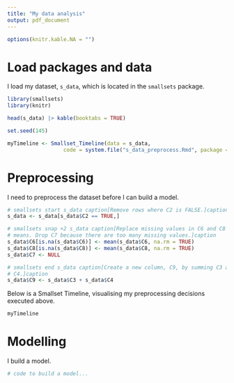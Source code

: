 ```yaml
---
title: "My data analysis"
output: pdf_document
---
```


```r
options(knitr.kable.NA = "")
```

# Load packages and data

I load my dataset, `s_data`, which is located in the `smallsets` package.

```r
library(smallsets)
library(knitr)

head(s_data) |> kable(booktabs = TRUE)
```

```r
set.seed(145)

myTimeline <- Smallset_Timeline(data = s_data,
                  code = system.file("s_data_preprocess.Rmd", package = "smallsets"))
```
                  
# Preprocessing

I need to preprocess the dataset before I can build a model.

```r
# smallsets start s_data caption[Remove rows where C2 is FALSE.]caption
s_data <- s_data[s_data$C2 == TRUE,]

# smallsets snap +2 s_data caption[Replace missing values in C6 and C8 with column
# means. Drop C7 because there are too many missing values.]caption
s_data$C6[is.na(s_data$C6)] <- mean(s_data$C6, na.rm = TRUE)
s_data$C8[is.na(s_data$C8)] <- mean(s_data$C8, na.rm = TRUE)
s_data$C7 <- NULL

# smallsets end s_data caption[Create a new column, C9, by summing C3 and
# C4.]caption
s_data$C9 <- s_data$C3 + s_data$C4
```

Below is a Smallset Timeline, visualising my preprocessing decisions executed above.

```r
myTimeline
```

# Modelling

I build a model.

```r
# code to build a model...
```

